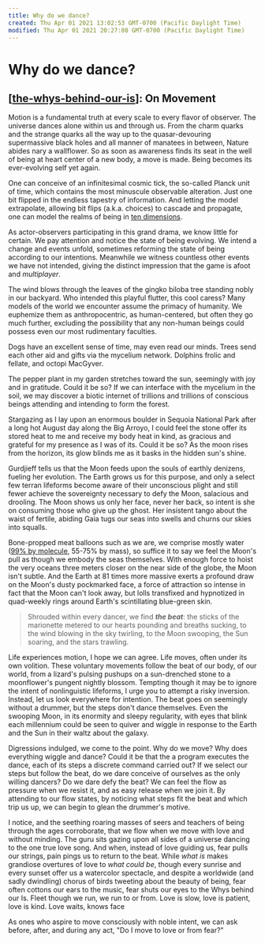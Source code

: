 ```yaml
---
title: Why do we dance?
created: Thu Apr 01 2021 13:02:53 GMT-0700 (Pacific Daylight Time)
modified: Thu Apr 01 2021 20:27:08 GMT-0700 (Pacific Daylight Time)
---
```


# Why do we dance?

## [[the-whys-behind-our-is]]: On Movement

Motion is a fundamental truth at every scale to every flavor of observer. The universe dances alone within us and through us. From the charm quarks and the strange quarks all the way up to the quasar-devouring supermassive black holes and all manner of manatees in between, Nature abides nary a wallflower. So as soon as awareness finds its seat in the well of being at heart center of a new body, a move is made. Being becomes its ever-evolving self yet again.

One can conceive of an infinitesimal cosmic tick, the so-called Planck unit of time, which contains the most minuscule observable alteration. Just one bit flipped in the endless tapestry of information. And letting the model extrapolate, allowing bit flips (a.k.a. choices) to cascade and propagate, one can model the realms of being in [ten dimensions](https://www.tenthdimension.com/).

As actor-observers participating in this grand drama, we know little for certain. We pay attention and notice the state of being evolving. We intend a change and events unfold, sometimes reforming the state of being according to our intentions. Meanwhile we witness countless other events we have not intended, giving the distinct impression that the game is afoot and _multiplayer_.

The wind blows through the leaves of the gingko biloba tree standing nobly in our backyard. Who intended this playful flutter, this cool caress? Many models of the world we encounter assume the primacy of humanity. We euphemize them as anthropocentric, as human-centered, but often they go much further, excluding the possibility that any non-human beings could possess even our most rudimentary faculties.

Dogs have an excellent sense of time, may even read our minds. Trees send each other aid and gifts via the mycelium network. Dolphins frolic and fellate, and octopi MacGyver.

The pepper plant in my garden stretches toward the sun, seemingly with joy and in gratitude. Could it be so? If we can interface with the mycelium in the soil, we may discover a biotic internet of trillions and trillions of conscious beings attending and intending to form the forest.

Stargazing as I lay upon an enormous boulder in Sequoia National Park after a long hot August day along the Big Arroyo, I could feel the stone offer its stored heat to me and receive my body heat in kind, as gracious and grateful for my presence as I was of its. Could it be so? As the moon rises from the horizon, its glow blinds me as it basks in the hidden sun's shine.

Gurdjieff tells us that the Moon feeds upon the souls of earthly denizens, fueling her evolution. The Earth grows us for this purpose, and only a select few terran lifeforms become aware of their unconscious plight and still fewer achieve the sovereignty necessary to defy the Moon, salacious and drooling. The Moon shows us only her face, never her back, so intent is she on consuming those who give up the ghost. Her insistent tango about the waist of fertile, abiding Gaia tugs our seas into swells and churns our skies into squalls.

Bone-propped meat balloons such as we are, we comprise mostly water ([99% by molecule](https://www.pollacklab.org/research), 55-75% by mass), so suffice it to say we feel the Moon's pull as though we embody the seas themselves. With enough force to hoist the very oceans three meters closer on the near side of the globe, the Moon isn't subtle. And the Earth at 81 times more massive exerts a profound draw on the Moon's dusty pockmarked face, a force of attraction so intense in fact that the Moon can't look away, but lolls transfixed and hypnotized in quad-weekly rings around Earth's scintillating blue-green skin.

> Shrouded within every dancer, we find **_the beat_**:
> the sticks of the marionette
> metered to our hearts
> pounding and breaths sucking,
> to the wind blowing in the sky twirling,
> to the Moon swooping, the Sun soaring, and the stars trawling.

Life experiences motion, I hope we can agree. Life moves, often under its own volition. These voluntary movements follow the beat of our body, of our world, from a lizard's pulsing pushups on a sun-drenched stone to a moonflower's pungent nightly blossom. Tempting though it may be to ignore the intent of nonlinguistic lifeforms, I urge you to attempt a risky inversion. Instead, let us look everywhere for intention. The beat goes on seemingly without a drummer, but the steps don't dance themselves. Even the swooping Moon, in its enormity and sleepy regularity, with eyes that blink each millennium could be seen to quiver and wiggle in response to the Earth and the Sun in their waltz about the galaxy.

Digressions indulged, we come to the point. Why do we move? Why does everything wiggle and dance? Could it be that the a program executes the dance, each of its steps a discrete command carried out? If we select our steps but follow the beat, do we dare conceive of ourselves as the only willing dancers? Do we dare defy the beat? We can feel the flow as pressure when we resist it, and as easy release when we join it. By attending to our flow states, by noticing what steps fit the beat and which trip us up, we can begin to glean the drummer's motive.

I notice, and the seething roaring masses of seers and teachers of being through the ages corroborate, that we flow when we move with love and without minding. The guru sits gazing upon all sides of a universe dancing to the one true love song. And when, instead of love guiding us, fear pulls our strings, pain pings us to return to the beat. While _what is_ makes grandiose overtures of love to _what could be_, though every sunrise and every sunset offer us a watercolor spectacle, and despite a worldwide (and sadly dwindling) chorus of birds tweeting about the beauty of being, fear often cottons our ears to the music, fear shuts our eyes to the Whys behind our Is. Fleet though we run, we run to or from. Love is slow, love is patient, love is kind. Love waits, knows face

As ones who aspire to move consciously with noble intent, we can ask before, after, and during any act, "Do I move to love or from fear?"

[//begin]: # "Autogenerated link references for markdown compatibility"
[the-whys-behind-our-is]: the-whys-behind-our-is "The Whys Behind our Is"
[//end]: # "Autogenerated link references"